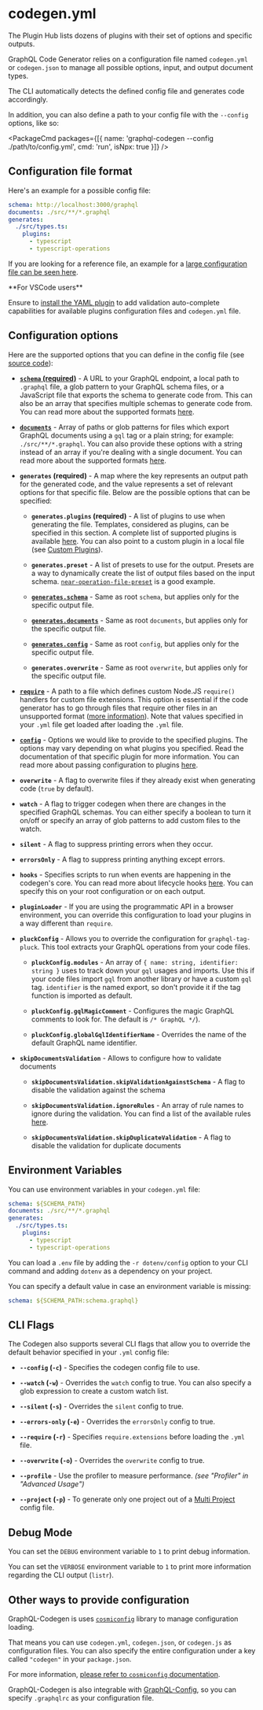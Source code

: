 
# codegen.yml

The Plugin Hub lists dozens of plugins with their set of options and specific outputs.

GraphQL Code Generator relies on a configuration file named `codegen.yml` or `codegen.json` to manage all possible options, input, and output document types.

The CLI automatically detects the defined config file and generates code accordingly.

In addition, you can also define a path to your config file with the `--config` options, like so:

<PackageCmd packages={[{ name: 'graphql-codegen --config ./path/to/config.yml', cmd: 'run', isNpx: true }]} />

## Configuration file format

Here's an example for a possible config file:

```yaml
schema: http://localhost:3000/graphql
documents: ./src/**/*.graphql
generates:
  ./src/types.ts:
    plugins:
      - typescript
      - typescript-operations
```

If you are looking for a reference file, an example for a [large configuration file can be seen here](https://github.com/dotansimha/graphql-code-generator/blob/master/dev-test/codegen.yml).

<Callout>
**For VSCode users**

Ensure to [install the YAML plugin](https://marketplace.visualstudio.com/items?itemName=redhat.vscode-yaml) to add validation auto-complete capabilities for available plugins configuration files and `codegen.yml` file.

</Callout>

## Configuration options

Here are the supported options that you can define in the config file (see [source code](https://github.com/dotansimha/graphql-code-generator/blob/master/packages/utils/plugins-helpers/src/types.ts#L92)):

- [**`schema` (required)**](./schema-field#root-level) - A URL to your GraphQL endpoint, a local path to `.graphql` file, a glob pattern to your GraphQL schema files, or a JavaScript file that exports the schema to generate code from. This can also be an array that specifies multiple schemas to generate code from. You can read more about the supported formats [here](./schema-field#available-formats).

- [**`documents`**](./documents-field#root-level) - Array of paths or glob patterns for files which export GraphQL documents using a `gql` tag or a plain string; for example: `./src/**/*.graphql`. You can also provide these options with a string instead of an array if you're dealing with a single document. You can read more about the supported formats [here](./documents-field#available-formats).

- **`generates` (required)** - A map where the key represents an output path for the generated code, and the value represents a set of relevant options for that specific file. Below are the possible options that can be specified:

  - **`generates.plugins` (required)** - A list of plugins to use when generating the file. Templates, considered as plugins, can be specified in this section. A complete list of supported plugins is available [here](/plugins). You can also point to a custom plugin in a local file (see [Custom Plugins](/docs/custom-codegen)).

  - **`generates.preset`** - A list of presets to use for the output. Presets are a way to dynamically create the list of output files based on the input schema. [`near-operation-file-preset`](/plugins/near-operation-file-preset) is a good example.

  - [**`generates.schema`**](./schema-field#output-file-level) - Same as root `schema`, but applies only for the specific output file.

  - [**`generates.documents`**](./documents-field#output-file-level) - Same as root `documents`, but applies only for the specific output file.

  - [**`generates.config`**](./config-field#output-level) - Same as root `config`, but applies only for the specific output file.

  - **`generates.overwrite`** - Same as root `overwrite`, but applies only for the specific output file.

- [**`require`**](./require-field) - A path to a file which defines custom Node.JS `require()` handlers for custom file extensions. This option is essential if the code generator has to go through files that require other files in an unsupported format ([more information](https://gist.github.com/jamestalmage/df922691475cff66c7e6)). Note that values specified in your `.yml` file get loaded after loading the `.yml` file.

- [**`config`**](./config-field#root-level) - Options we would like to provide to the specified plugins. The options may vary depending on what plugins you specified. Read the documentation of that specific plugin for more information. You can read more about passing configuration to plugins [here](./config-field).

- **`overwrite`** - A flag to overwrite files if they already exist when generating code (`true` by default).

- **`watch`** - A flag to trigger codegen when there are changes in the specified GraphQL schemas. You can either specify a boolean to turn it on/off or specify an array of glob patterns to add custom files to the watch.

- **`silent`** - A flag to suppress printing errors when they occur.

- **`errorsOnly`** - A flag to suppress printing anything except errors.

- **`hooks`** - Specifies scripts to run when events are happening in the codegen's core. You can read more about lifecycle hooks [here](./lifecycle-hooks). You can specify this on your root configuration or on each output.

- **`pluginLoader`** - If you are using the programmatic API in a browser environment, you can override this configuration to load your plugins in a way different than `require`.

- **`pluckConfig`** - Allows you to override the configuration for `graphql-tag-pluck`. This tool extracts your GraphQL operations from your code files.

  - **`pluckConfig.modules`** - An array of `{ name: string, identifier: string }` uses to track down your `gql` usages and imports. Use this if your code files import `gql` from another library or have a custom `gql` tag. `identifier` is the named export, so don't provide it if the tag function is imported as default.

  - **`pluckConfig.gqlMagicComment`** - Configures the magic GraphQL comments to look for. The default is `/* GraphQL */`).

  - **`pluckConfig.globalGqlIdentifierName`** - Overrides the name of the default GraphQL name identifier.

- **`skipDocumentsValidation`** - Allows to configure how to validate documents

  - **`skipDocumentsValidation.skipValidationAgainstSchema`** - A flag to disable the validation against the schema

  - **`skipDocumentsValidation.ignoreRules`** - An array of rule names to ignore during the validation. You can find a list of the available rules [here](https://github.com/graphql/graphql-js/tree/main/src/validation/rules).

  - **`skipDocumentsValidation.skipDuplicateValidation`** - A flag to disable the validation for duplicate documents

## Environment Variables

You can use environment variables in your `codegen.yml` file:

```yaml {1}
schema: ${SCHEMA_PATH}
documents: ./src/**/*.graphql
generates:
  ./src/types.ts:
    plugins:
      - typescript
      - typescript-operations
```

You can load a `.env` file by adding the `-r dotenv/config` option to your CLI command and adding `dotenv` as a dependency on your project.

You can specify a default value in case an environment variable is missing:

```yaml
schema: ${SCHEMA_PATH:schema.graphql}
```

## CLI Flags

The Codegen also supports several CLI flags that allow you to override the default behavior specified in your `.yml` config file:

- **`--config` (`-c`)** - Specifies the codegen config file to use.

- **`--watch` (`-w`)** - Overrides the `watch` config to true. You can also specify a glob expression to create a custom watch list.

- **`--silent` (`-s`)** - Overrides the `silent` config to true.

- **`--errors-only` (`-e`)** - Overrides the `errorsOnly` config to true.

- **`--require` (`-r`)** - Specifies `require.extensions` before loading the `.yml` file.

- **`--overwrite` (`-o`)** - Overrides the `overwrite` config to true.

- **`--profile`** - Use the profiler to measure performance. _(see "Profiler" in "Advanced Usage")_

- **`--project` (`-p`)** - To generate only one project out of a [Multi Project](multiproject-config) config file.

## Debug Mode

You can set the `DEBUG` environment variable to `1` to print debug information.

You can set the `VERBOSE` environment variable to `1` to print more information regarding the CLI output (`listr`).

## Other ways to provide configuration

GraphQL-Codegen is uses [`cosmiconfig`](https://github.com/davidtheclark/cosmiconfig) library to manage configuration loading.

That means you can use `codegen.yml`, `codegen.json`, or `codegen.js` as configuration files. You can also specify the entire configuration under a key called `"codegen"` in your `package.json`.

For more information, [please refer to `cosmiconfig` documentation](https://github.com/davidtheclark/cosmiconfig#cosmiconfig).

GraphQL-Codegen is also integrable with [GraphQL-Config](https://graphql-config.com), so you can specify `.graphqlrc` as your configuration file.
